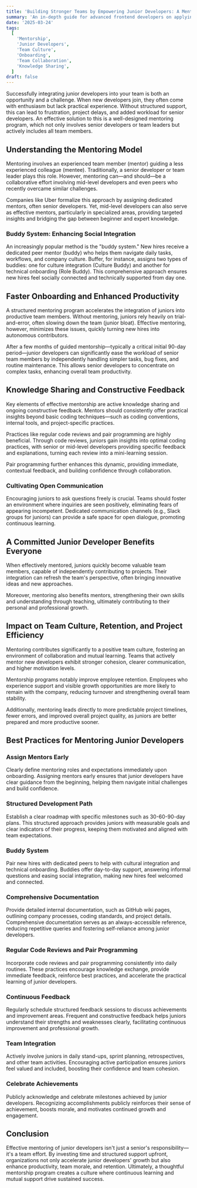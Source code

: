 ```yaml
---
title: 'Building Stronger Teams by Empowering Junior Developers: A Mentorship Guide'
summary: 'An in-depth guide for advanced frontend developers on applying DRY, KISS, and SOLID principles in JavaScript, TypeScript, React, and Vue.'
date: '2025-03-24'
tags:
  [
    'Mentorship',
    'Junior Developers',
    'Team Culture',
    'Onboarding',
    'Team Collaboration',
    'Knowledge Sharing',
  ]
draft: false
---
```


Successfully integrating junior developers into your team is both an opportunity and a challenge. When new developers join, they often come with enthusiasm but lack practical experience. Without structured support, this can lead to frustration, project delays, and added workload for senior developers. An effective solution to this is a well-designed mentoring program, which not only involves senior developers or team leaders but actively includes all team members.

## Understanding the Mentoring Model

Mentoring involves an experienced team member (mentor) guiding a less experienced colleague (mentee). Traditionally, a senior developer or team leader plays this role. However, mentoring can—and should—be a collaborative effort involving mid-level developers and even peers who recently overcame similar challenges.

Companies like Uber formalize this approach by assigning dedicated mentors, often senior developers. Yet, mid-level developers can also serve as effective mentors, particularly in specialized areas, providing targeted insights and bridging the gap between beginner and expert knowledge.

### Buddy System: Enhancing Social Integration

An increasingly popular method is the "buddy system." New hires receive a dedicated peer mentor (buddy) who helps them navigate daily tasks, workflows, and company culture. Buffer, for instance, assigns two types of buddies: one for culture integration (Culture Buddy) and another for technical onboarding (Role Buddy). This comprehensive approach ensures new hires feel socially connected and technically supported from day one.

## Faster Onboarding and Enhanced Productivity

A structured mentoring program accelerates the integration of juniors into productive team members. Without mentoring, juniors rely heavily on trial-and-error, often slowing down the team (junior bloat). Effective mentoring, however, minimizes these issues, quickly turning new hires into autonomous contributors.

After a few months of guided mentorship—typically a critical initial 90-day period—junior developers can significantly ease the workload of senior team members by independently handling simpler tasks, bug fixes, and routine maintenance. This allows senior developers to concentrate on complex tasks, enhancing overall team productivity.

## Knowledge Sharing and Constructive Feedback

Key elements of effective mentorship are active knowledge sharing and ongoing constructive feedback. Mentors should consistently offer practical insights beyond basic coding techniques—such as coding conventions, internal tools, and project-specific practices.

Practices like regular code reviews and pair programming are highly beneficial. Through code reviews, juniors gain insights into optimal coding practices, with senior or mid-level developers providing specific feedback and explanations, turning each review into a mini-learning session.

Pair programming further enhances this dynamic, providing immediate, contextual feedback, and building confidence through collaboration.

### Cultivating Open Communication

Encouraging juniors to ask questions freely is crucial. Teams should foster an environment where inquiries are seen positively, eliminating fears of appearing incompetent. Dedicated communication channels (e.g., Slack groups for juniors) can provide a safe space for open dialogue, promoting continuous learning.

## A Committed Junior Developer Benefits Everyone

When effectively mentored, juniors quickly become valuable team members, capable of independently contributing to projects. Their integration can refresh the team's perspective, often bringing innovative ideas and new approaches.

Moreover, mentoring also benefits mentors, strengthening their own skills and understanding through teaching, ultimately contributing to their personal and professional growth.

## Impact on Team Culture, Retention, and Project Efficiency

Mentoring contributes significantly to a positive team culture, fostering an environment of collaboration and mutual learning. Teams that actively mentor new developers exhibit stronger cohesion, clearer communication, and higher motivation levels.

Mentorship programs notably improve employee retention. Employees who experience support and visible growth opportunities are more likely to remain with the company, reducing turnover and strengthening overall team stability.

Additionally, mentoring leads directly to more predictable project timelines, fewer errors, and improved overall project quality, as juniors are better prepared and more productive sooner.

## Best Practices for Mentoring Junior Developers

### Assign Mentors Early

Clearly define mentoring roles and expectations immediately upon onboarding. Assigning mentors early ensures that junior developers have clear guidance from the beginning, helping them navigate initial challenges and build confidence.

### Structured Development Path

Establish a clear roadmap with specific milestones such as 30-60-90-day plans. This structured approach provides juniors with measurable goals and clear indicators of their progress, keeping them motivated and aligned with team expectations.

### Buddy System

Pair new hires with dedicated peers to help with cultural integration and technical onboarding. Buddies offer day-to-day support, answering informal questions and easing social integration, making new hires feel welcomed and connected.

### Comprehensive Documentation

Provide detailed internal documentation, such as GitHub wiki pages, outlining company processes, coding standards, and project details. Comprehensive documentation serves as an always-accessible reference, reducing repetitive queries and fostering self-reliance among junior developers.

### Regular Code Reviews and Pair Programming

Incorporate code reviews and pair programming consistently into daily routines. These practices encourage knowledge exchange, provide immediate feedback, reinforce best practices, and accelerate the practical learning of junior developers.

### Continuous Feedback

Regularly schedule structured feedback sessions to discuss achievements and improvement areas. Frequent and constructive feedback helps juniors understand their strengths and weaknesses clearly, facilitating continuous improvement and professional growth.

### Team Integration

Actively involve juniors in daily stand-ups, sprint planning, retrospectives, and other team activities. Encouraging active participation ensures juniors feel valued and included, boosting their confidence and team cohesion.

### Celebrate Achievements

Publicly acknowledge and celebrate milestones achieved by junior developers. Recognizing accomplishments publicly reinforces their sense of achievement, boosts morale, and motivates continued growth and engagement.

## Conclusion

Effective mentoring of junior developers isn't just a senior's responsibility—it's a team effort. By investing time and structured support upfront, organizations not only accelerate junior developers' growth but also enhance productivity, team morale, and retention. Ultimately, a thoughtful mentorship program creates a culture where continuous learning and mutual support drive sustained success.
